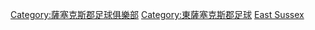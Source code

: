 [[Category:薩塞克斯郡足球俱樂部|Category:薩塞克斯郡足球俱樂部]]
[[Category:東薩塞克斯郡足球|Category:東薩塞克斯郡足球]]
[[Category:英格蘭各郡足球俱樂部|East Sussex]]